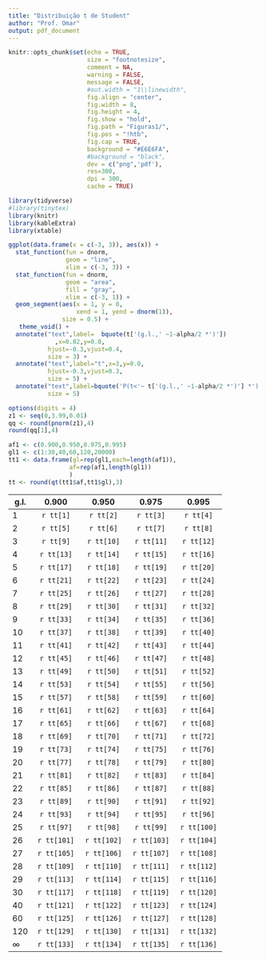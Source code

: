 ```yaml
---
title: "Distribuição t de Student"
author: "Prof. Omar"
output: pdf_document
---
```


```r
knitr::opts_chunk$set(echo = TRUE, 
                      size = "footnotesize",
                      comment = NA,
                      warning = FALSE,
                      message = FALSE,
                      #out.width = "1\\linewidth",
                      fig.align = "center",
                      fig.width = 8, 
                      fig.height = 4, 
                      fig.show = "hold",
                      fig.path = "Figuras1/",
                      fig.pos = "!htb",
                      fig.cap = TRUE,
                      background = "#E6E6FA",
                      #background = "black",
                      dev = c("png",'pdf'),
                      res=300,
                      dpi = 300,
                      cache = TRUE)
```

```r
library(tidyverse)
#library(tinytex)
library(knitr)
library(kableExtra)
library(xtable)
```


```r
ggplot(data.frame(x = c(-3, 3)), aes(x)) +
  stat_function(fun = dnorm,
                geom = "line",
                xlim = c(-3, 3)) +
  stat_function(fun = dnorm,
                geom = "area",
                fill = "gray",
                xlim = c(-3, 1)) +
  geom_segment(aes(x = 1, y = 0, 
                   xend = 1, yend = dnorm(1)),
               size = 0.5) +
   theme_void() +
  annotate("text",label=  bquote(t['(g.l.,' ~1-alpha/2 *')'])  
             ,x=0.82,y=0.0,
           hjust=-0.3,vjust=0.4,
           size = 3) +
  annotate("text",label="t",x=3,y=0.0,
           hjust=-0.3,vjust=0.3,
           size = 5) +
  annotate("text",label=bquote('P(t<'~ t['(g.l.,' ~1-alpha/2 *')'] *')'),x=-1,y=0.18,hjust=0,vjust=0.5,
           size = 5)
```


<!-- \begin{center} -->
<!-- Os valores tabelados correspondem aos pontos $x$ tais que $P(t_{g.l.} \leq x)$ -->
<!-- \end{center} -->

```r
options(digits = 4)
z1 <- seq(0,3.99,0.01)
qq <- round(pnorm(z1),4)
round(qq[1],4)

af1 <- c(0.900,0.950,0.975,0.995)
gl1 <- c(1:30,40,60,120,20000)
tt1 <- data.frame(gl=rep(gl1,each=length(af1)),
                 af=rep(af1,length(gl1))
                 )
tt <- round(qt(tt1$af,tt1$gl),3)
```



| g.l.   |   0.900   |   0.950   |   0.975   |   0.995   |
|-----|:--------:|:--------:|:--------:|:--------:|
| 1 |  `r tt[1]` |  `r tt[2]` |  `r tt[3]` | `r tt[4]` |
| 2 |  `r tt[5]`  |  `r tt[6]`  |  `r tt[7]`  |  `r tt[8]`  
| 3 |  `r tt[9]`  |  `r tt[10]`  |  `r tt[11]`  |  `r tt[12]`
| 4 |  `r tt[13]`  |  `r tt[14]`  |  `r tt[15]`  |  `r tt[16]`
| 5 |  `r tt[17]`  |  `r tt[18]`  |  `r tt[19]`  |  `r tt[20]`
| 6 |  `r tt[21]`  |  `r tt[22]`  |  `r tt[23]`  |  `r tt[24]`
| 7 |  `r tt[25]`  |  `r tt[26]`  |  `r tt[27]`  |  `r tt[28]`
| 8 |  `r tt[29]`  |  `r tt[30]`  |  `r tt[31]`  |  `r tt[32]`
| 9 |  `r tt[33]`  |  `r tt[34]`  |  `r tt[35]`  |  `r tt[36]`
| 10 |  `r tt[37]`  |  `r tt[38]`  |  `r tt[39]`  |  `r tt[40]`
| 11 |  `r tt[41]`  |  `r tt[42]`  |  `r tt[43]`  |  `r tt[44]`
| 12 |  `r tt[45]`  |  `r tt[46]`  |  `r tt[47]`  |  `r tt[48]`
| 13 |  `r tt[49]`  |  `r tt[50]`  |  `r tt[51]`  |  `r tt[52]`
| 14 |  `r tt[53]`  |  `r tt[54]`  |  `r tt[55]`  |  `r tt[56]`
| 15 |  `r tt[57]`  |  `r tt[58]`  |  `r tt[59]`  |  `r tt[60]`
| 16 |  `r tt[61]`  |  `r tt[62]`  |  `r tt[63]`  |  `r tt[64]`
| 17 |  `r tt[65]`  |  `r tt[66]`  |  `r tt[67]`  |  `r tt[68]`
| 18 |  `r tt[69]`  |  `r tt[70]`  |  `r tt[71]`  |  `r tt[72]`
| 19 |  `r tt[73]`  |  `r tt[74]`  |  `r tt[75]`  |  `r tt[76]`
| 20 |  `r tt[77]`  |  `r tt[78]`  |  `r tt[79]`  |  `r tt[80]`
| 21 |  `r tt[81]`  |  `r tt[82]`  |  `r tt[83]`  |  `r tt[84]`
| 22 |  `r tt[85]`  |  `r tt[86]`  |  `r tt[87]`  |  `r tt[88]`
| 23 |  `r tt[89]`  |  `r tt[90]`  |  `r tt[91]`  |  `r tt[92]`
| 24 |  `r tt[93]`  |  `r tt[94]`  |  `r tt[95]`  |  `r tt[96]`
| 25 |  `r tt[97]`  |  `r tt[98]`  |  `r tt[99]`  |  `r tt[100]`
| 26 |  `r tt[101]`  |  `r tt[102]`  |  `r tt[103]`  |  `r tt[104]`
| 27 |  `r tt[105]`  |  `r tt[106]`  |  `r tt[107]`  |  `r tt[108]`
| 28 |  `r tt[109]`  |  `r tt[110]`  |  `r tt[111]`  |  `r tt[112]`
| 29 |  `r tt[113]`  |  `r tt[114]`  |  `r tt[115]`  |  `r tt[116]`
| 30 |  `r tt[117]`  |  `r tt[118]`  |  `r tt[119]`  |  `r tt[120]`
| 40 |  `r tt[121]`  |  `r tt[122]`  |  `r tt[123]`  |  `r tt[124]`
| 60 |  `r tt[125]`  |  `r tt[126]`  |  `r tt[127]`  |  `r tt[128]`
| 120 |  `r tt[129]`  |  `r tt[130]`  |  `r tt[131]`  |  `r tt[132]`
| $\infty$ |  `r tt[133]`  |  `r tt[134]`  |  `r tt[135]`  |  `r tt[136]`







